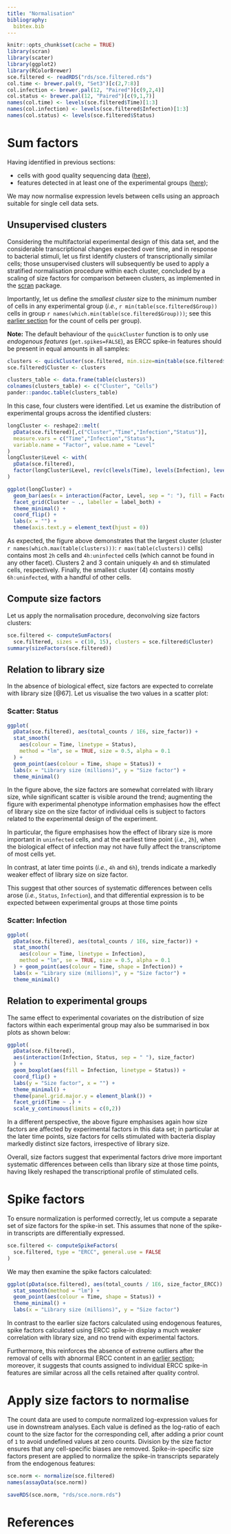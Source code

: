 ```yaml
---
title: "Normalisation"
bibliography:
  bibtex.bib
---
```


<!-- As HTML pages are built independently, large objects need to be
reimported from disk, and smaller ones quickly recomputed. -->

```r
knitr::opts_chunk$set(cache = TRUE)
library(scran)
library(scater)
library(ggplot2)
library(RColorBrewer)
sce.filtered <- readRDS("rds/sce.filtered.rds")
col.time <- brewer.pal(9, "Set3")[c(2,7:8)]
col.infection <- brewer.pal(12, "Paired")[c(9,2,4)]
col.status <- brewer.pal(12, "Paired")[c(9,1,7)]
names(col.time) <- levels(sce.filtered$Time)[1:3]
names(col.infection) <- levels(sce.filtered$Infection)[1:3]
names(col.status) <- levels(sce.filtered$Status)
```

# Sum factors

Having identified in previous sections:

* cells with good quality sequencing data ([here](03_sample_QC.html)),
* features detected in at least one of the experimental groups
  ([here](04_feature_QC.html));

We may now normalise expression levels between
cells using an approach suitable for single cell data sets.

## Unsupervised clusters

Considering the multifactorial experimental design of this data set,
and the considerable transcriptional changes expected over time, and in
response to bacterial stimuli,
let us first identify clusters of transcriptionally similar cells;
those unsupervised clusters will subsequently be used to apply a
stratified normalisation procedure within each cluster, concluded by
a scaling of size factors for comparison between clusters,
as implemented in the [scran](http://bioconductor.org/packages/scran) package.

Importantly, let us define the *smallest cluster* size to the minimum number
of cells in any experimental group (*i.e.*, `r min(table(sce.filtered$Group))`
cells in group `r names(which.min(table(sce.filtered$Group)))`; see this
[earlier section](04_feature_QC.html#selectFeatures) for the count of cells
per group).

**Note:**
The default behaviour of the `quickCluster` function is to
only use *endogenous features* (`get.spikes=FALSE`),
as ERCC spike-in features should be present in equal amounts in all samples:

```r
clusters <- quickCluster(sce.filtered, min.size=min(table(sce.filtered$Group)))
sce.filtered$Cluster <- clusters
```

```r
clusters_table <- data.frame(table(clusters))
colnames(clusters_table) <- c("Cluster", "Cells")
pander::pandoc.table(clusters_table)
```

In this case, four clusters were identified.
Let us examine the distribution of experimental groups across the
identified clusters:

```r
longCluster <- reshape2::melt(
  pData(sce.filtered)[,c("Cluster","Time","Infection","Status")],
  measure.vars = c("Time","Infection","Status"),
  variable.name = "Factor", value.name = "Level"
)
longCluster$Level <- with(
  pData(sce.filtered),
  factor(longCluster$Level, rev(c(levels(Time), levels(Infection), levels(Status))))
)
```

```r
ggplot(longCluster) +
  geom_bar(aes(x = interaction(Factor, Level, sep = ": "), fill = Factor)) +
  facet_grid(Cluster ~ ., labeller = label_both) +
  theme_minimal() +
  coord_flip() +
  labs(x = "") +
  theme(axis.text.y = element_text(hjust = 0))
```

As expected, the figure above demonstrates that the largest cluster
(cluster `r names(which.max(table(clusters)))`: `r max(table(clusters))` cells)
contains most `2h` cells and `4h:uninfected`
cells (which cannot be found in any other facet).
Clusters 2 and 3 contain uniquely `4h` and `6h` stimulated cells, respectively.
Finally, the smallest cluster (4) contains mostly `6h:uninfected`, with
a handful of other cells.

## Compute size factors

Let us apply the normalisation procedure, deconvolving size factors clusters:

```r
sce.filtered <- computeSumFactors(
  sce.filtered, sizes = c(10, 15), clusters = sce.filtered$Cluster)
summary(sizeFactors(sce.filtered))
```

## Relation to library size {.tabset}

In the absence of biological effect, size factors are expected to correlate
with library size [@67]. Let us visualise the two values in a scatter plot:

### Scatter: Status

```r
ggplot(
  pData(sce.filtered), aes(total_counts / 1E6, size_factor)) +
  stat_smooth(
    aes(colour = Time, linetype = Status),
    method = "lm", se = TRUE, size = 0.5, alpha = 0.1
  ) +
  geom_point(aes(colour = Time, shape = Status)) +
  labs(x = "Library size (millions)", y = "Size factor") +
  theme_minimal()
```

In the figure above, the size factors are somewhat correlated with library size,
while significant scatter is visible around the trend;
augmenting the figure with experimental phenotype information emphasises
how the effect of library size on the size factor of individual cells is
subject to factors related to the experimental design of the experiment.

In particular, the figure emphasises how the effect of library size is
more important in `uninfected` cells, and at the earliest time point
(*i.e.*, `2h`), when the biological effect of infection may not have fully
affect the transcriptome of most cells yet.

In contrast, at later time points (*i.e.*, `4h` and `6h`), trends indicate a
markedly weaker effect of library size on size factor.

This suggest that other sources of systematic differences between cells
arose (*i.e.*, `Status`, `Infection`),
and that differential expression is to be expected
between experimental groups at those time points

### Scatter: Infection

```r
ggplot(
  pData(sce.filtered), aes(total_counts / 1E6, size_factor)) +
  stat_smooth(
    aes(colour = Time, linetype = Infection),
    method = "lm", se = TRUE, size = 0.5, alpha = 0.1
  ) + geom_point(aes(colour = Time, shape = Infection)) +
  labs(x = "Library size (millions)", y = "Size factor") +
  theme_minimal()
```

## Relation to experimental groups

The same effect to experimental covariates on the distribution of size factors
within each experimental group may also be summarised in box plots as
shown below:

```r
ggplot(
  pData(sce.filtered),
  aes(interaction(Infection, Status, sep = " "), size_factor)
  ) +
  geom_boxplot(aes(fill = Infection, linetype = Status)) +
  coord_flip() +
  labs(y = "Size factor", x = "") +
  theme_minimal() +
  theme(panel.grid.major.y = element_blank()) +
  facet_grid(Time ~ .) +
  scale_y_continuous(limits = c(0,2))
```

In a different perspective, the above figure emphasises again how
size factors are affected by experimental factors in this data set;
in particular at the later time points,
size factors for cells  stimulated with bacteria
display markedly distinct size factors, irrespective of library size.

Overall, size factors suggest that experimental factors drive more important
systematic differences between cells than library size at those time points,
having likely reshaped the transcriptional profile of stimulated cells.

# Spike factors {#setSpike}

To ensure normalization is performed correctly, let us compute a separate set
of size factors for the spike-in set. This assumes
that none of the spike-in transcripts are differentially expressed.

```r
sce.filtered <- computeSpikeFactors(
  sce.filtered, type = "ERCC", general.use = FALSE
)
```

We may then examine the spike factors calculated:

```r
ggplot(pData(sce.filtered), aes(total_counts / 1E6, size_factor_ERCC)) +
  stat_smooth(method = "lm") +
  geom_point(aes(colour = Time, shape = Status)) +
  theme_minimal() +
  labs(x = "Library size (millions)", y = "Size factor")
```

In contrast to the earlier size factors calculated using endogenous features,
spike factors calculated using ERCC spike-in display a much weaker correlation
with library size, and no trend with experimental factors.

Furthermore, this reinforces the absence of extreme outliers after the removal
of cells with abnormal ERCC content in an [earlier section](#ERCCoutliers);
moreover, it suggests that counts assigned to individual ERCC spike-in features
are similar across all the cells retained after quality control.

# Apply size factors to normalise {#normalize}

The count data are used to compute normalized log-expression values for use in
downstream analyses.
Each value is defined as the log-ratio of each count to the size factor for the
corresponding cell, after adding a prior count of `1` to avoid undefined values
at zero counts.
Division by the size factor ensures that any cell-specific biases are removed.
Spike-in-specific size factors present are applied to normalize the spike-in
transcripts separately from the endogenous features:

```r
sce.norm <- normalize(sce.filtered)
names(assayData(sce.norm))
```

<!-- As HTML pages are built independently, objects need to be saved to disk
and imported as needed by the other R mardown files -->

```r
saveRDS(sce.norm, "rds/sce.norm.rds")
```

# References
